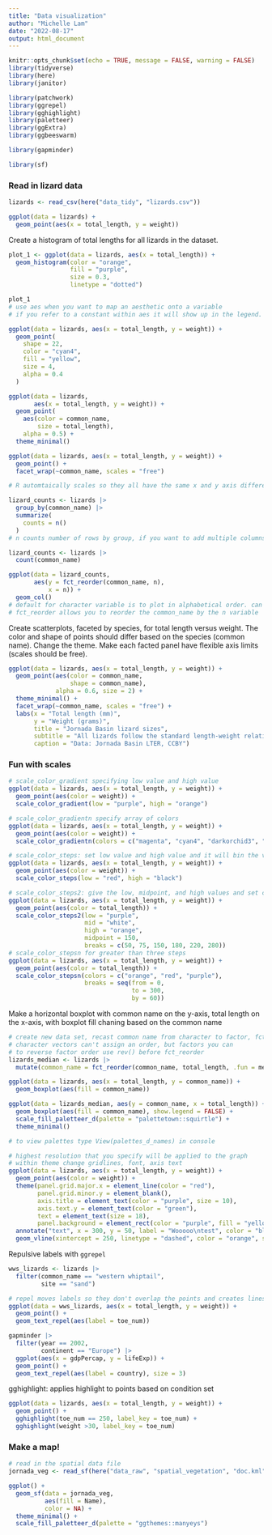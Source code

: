```yaml
---
title: "Data visualization"
author: "Michelle Lam"
date: "2022-08-17"
output: html_document
---
```


```r
knitr::opts_chunk$set(echo = TRUE, message = FALSE, warning = FALSE)
library(tidyverse)
library(here)
library(janitor)

library(patchwork)
library(ggrepel)
library(gghighlight)
library(paletteer)
library(ggExtra)
library(ggbeeswarm)

library(gapminder)

library(sf)
```

### Read in lizard data

```r
lizards <- read_csv(here("data_tidy", "lizards.csv"))
```

```r
ggplot(data = lizards) +
  geom_point(aes(x = total_length, y = weight))
```

Create a histogram of total lengths for all lizards in the dataset.
```r
plot_1 <- ggplot(data = lizards, aes(x = total_length)) +
  geom_histogram(color = "orange",
                 fill = "purple",
                 size = 0.3, 
                 linetype = "dotted")

plot_1
# use aes when you want to map an aesthetic onto a variable
# if you refer to a constant within aes it will show up in the legend. constants should not be within aes
```

```r
ggplot(data = lizards, aes(x = total_length, y = weight)) +
  geom_point(
    shape = 22,
    color = "cyan4", 
    fill = "yellow",
    size = 4,
    alpha = 0.4
  )
```

```r
ggplot(data = lizards, 
       aes(x = total_length, y = weight)) +
  geom_point(
    aes(color = common_name, 
        size = total_length),
    alpha = 0.5) +
  theme_minimal()
```

```r
ggplot(data = lizards, aes(x = total_length, y = weight)) +
  geom_point() +
  facet_wrap(~common_name, scales = "free")

# R automtaically scales so they all have the same x and y axis differences, to change the scale use scales = free
```

```r
lizard_counts <- lizards |> 
  group_by(common_name) |> 
  summarize(
    counts = n()
  )
# n counts number of rows by group, if you want to add multiple columns in grouped variable use group_by and summarize

lizard_counts <- lizards |> 
  count(common_name)
```

```r
ggplot(data = lizard_counts, 
       aes(y = fct_reorder(common_name, n), 
           x = n)) +
  geom_col()
# default for character variable is to plot in alphabetical order. can't specify order of a character, can specify order of a factor
# fct_reorder allows you to reorder the common_name by the n variable
```

Create scatterplots, faceted by species, for total length versus weight. The color and shape of points should differ based on the species (common name). Change the theme. Make each facted panel have flexible axis limits (scales should be free).
```r
ggplot(data = lizards, aes(x = total_length, y = weight)) +
  geom_point(aes(color = common_name,
                 shape = common_name),
             alpha = 0.6, size = 2) +
  theme_minimal() +
  facet_wrap(~common_name, scales = "free") +
  labs(x = "Total length (mm)", 
       y = "Weight (grams)",
       title = "Jornada Basin lizard sizes",
       subtitle = "All lizards follow the standard length-weight relationship, with Western Whiptails being largest",
       caption = "Data: Jornada Basin LTER, CCBY")
```

### Fun with scales

```r
# scale_color_gradient specifying low value and high value
ggplot(data = lizards, aes(x = total_length, y = weight)) +
  geom_point(aes(color = weight)) +
  scale_color_gradient(low = "purple", high = "orange")

# scale_color_gradientn specify array of colors
ggplot(data = lizards, aes(x = total_length, y = weight)) +
  geom_point(aes(color = weight)) +
  scale_color_gradientn(colors = c("magenta", "cyan4", "darkorchid3", "dodgerblue", "green", "yellow"))

# scale_color_steps: set low value and high value and it will bin the values in the gradient
ggplot(data = lizards, aes(x = total_length, y = weight)) +
  geom_point(aes(color = weight)) +
  scale_color_steps(low = "red", high = "black")

# scale_color_steps2: give the low, midpoint, and high values and set colors on the gradient
ggplot(data = lizards, aes(x = total_length, y = weight)) +
  geom_point(aes(color = total_length)) +
  scale_color_steps2(low = "purple",
                     mid = "white",
                     high = "orange",
                     midpoint = 150,
                     breaks = c(50, 75, 150, 180, 220, 280))
# scale_color_stepsn for greater than three steps
ggplot(data = lizards, aes(x = total_length, y = weight)) +
  geom_point(aes(color = total_length)) +
  scale_color_stepsn(colors = c("orange", "red", "purple"),
                     breaks = seq(from = 0, 
                                  to = 300, 
                                  by = 60))
```

Make a horizontal boxplot with common name on the y-axis, total length on the x-axis, with boxplot fill chaning based on the common name
```r
# create new data set, recast common name from character to factor, fct_reorder put them in order based on median of total_length based of each common_species group
# character vectors can't assign an order, but factors you can
# to reverse factor order use rev() before fct_reorder
lizards_median <- lizards |> 
  mutate(common_name = fct_reorder(common_name, total_length, .fun = median))

ggplot(data = lizards, aes(x = total_length, y = common_name)) +
  geom_boxplot(aes(fill = common_name))

ggplot(data = lizards_median, aes(y = common_name, x = total_length)) +
  geom_boxplot(aes(fill = common_name), show.legend = FALSE) +
  scale_fill_paletteer_d(palette = "palettetown::squirtle") +
  theme_minimal()

# to view palettes type View(palettes_d_names) in console
```

```r
# highest resolution that you specify will be applied to the graph
# within theme change gridlines, font, axis text
ggplot(data = lizards, aes(x = total_length, y = weight)) +
  geom_point(aes(color = weight)) +
  theme(panel.grid.major.x = element_line(color = "red"),
        panel.grid.minor.y = element_blank(),
        axis.title = element_text(color = "purple", size = 10),
        axis.text.y = element_text(color = "green"),
        text = element_text(size = 18),
        panel.background = element_rect(color = "purple", fill = "yellow")) +
  annotate("text", x = 300, y = 50, label = "Wooooo\ntest", color = "blue") +
  geom_vline(xintercept = 250, linetype = "dashed", color = "orange", size = 4)
```

Repulsive labels with `ggrepel`

```r
wws_lizards <- lizards |> 
  filter(common_name == "western whiptail",
         site == "sand")

# repel moves labels so they don't overlap the points and creates lines from labels to data points 
ggplot(data = wws_lizards, aes(x = total_length, y = weight)) +
  geom_point() +
  geom_text_repel(aes(label = toe_num))

gapminder |> 
  filter(year == 2002, 
         continent == "Europe") |> 
  ggplot(aes(x = gdpPercap, y = lifeExp)) +
  geom_point() +
  geom_text_repel(aes(label = country), size = 3)
```

gghighlight: applies highlight to points based on condition set
```r
ggplot(data = lizards, aes(x = total_length, y = weight)) +
  geom_point() +
  gghighlight(toe_num == 250, label_key = toe_num) +
  gghighlight(weight >30, label_key = toe_num)
```

### Make a map!
```r
# read in the spatial data file
jornada_veg <- read_sf(here("data_raw", "spatial_vegetation", "doc.kml"))

ggplot() +
  geom_sf(data = jornada_veg, 
          aes(fill = Name),
          color = NA) +
  theme_minimal() +
  scale_fill_paletteer_d(palette = "ggthemes::manyeys")
```

